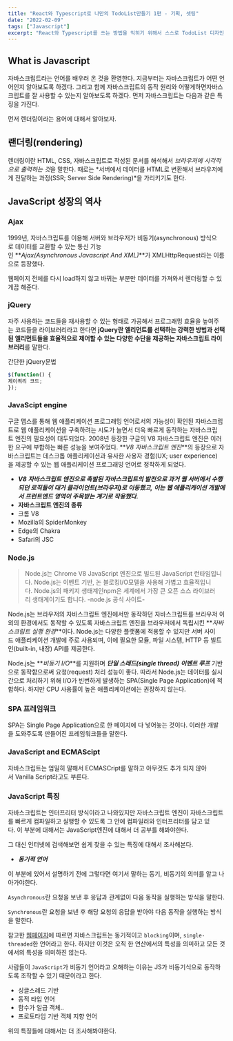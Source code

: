 ```yaml
---
title: "React와 Typescript로 나만의 TodoList만들기 1편 - 기획, 셋팅"
date: "2022-02-09"
tags: ["Javascript"]
excerpt: "React와 Typescript를 쓰는 방법을 익히기 위해서 스스로 TodoList 디자인 시안을 만들고 요구사항까지 정의해 보았다. 전체적인 토이 프로젝트의 흐름과 결과물이 어떻게 될지 설계하고 프로젝트 초기 세팅에 대해서 적어본다."
---
```


## What is Javascript

자바스크립트라는 언어를 배우러 온 것을 환영한다. 지금부터는 자바스크립트가 어떤 언어인지 알아보도록 하겠다. 그리고 함께 자바스크립트의 동작 원리와 어떻게하면자바스크립트를 잘 사용할 수 있는지 알아보도록 하겠다. 먼저 자바스크립트는 다음과 같은 특징을 가진다.

먼저 렌더링이라는 용어에 대해서 알아보자.

## 랜더링(rendering)

렌더링이란 HTML, CSS, 자바스크립트로 작성된 문서를 해석해서 *브라우저에 시각적으로 출력하는 것*을 말한다. 때로는 *서버에서 데이터를 HTML로 변환해서 브라우저에게 전달하는 과정(SSR; Server Side Rendering)*을 가리키기도 한다.

## JavaScript 성장의 역사

### **Ajax**

1999년, 자바스크립트를 이용해 서버와 브라우저가 비동기(asynchronous) 방식으로 데이터를 교환할 수 있는 통신 기능인 **_Ajax(Asynchronous Javascript And XML)_**가 XMLHttpRequest라는 이름으로 등장했다.

웹페이지 전체를 다시 load하지 않고 바뀌는 부분만 데이터를 가져와서 렌더링할 수 있게끔 해준다.

### **jQuery**

자주 사용하는 코드들을 재사용할 수 있는 형태로 가공해서 프로그래밍 효율을 높여주는 코드들을 라이브러리라고 한다면 **jQuery란 엘리먼트를 선택하는 강력한 방법과 선택된 엘리먼트들을 효율적으로 제어할 수 있는 다양한 수단을 제공하는 자바스크립트 라이브러리**를 말한다.

간단한 jQuery문법

```jsx
$(function() {
제이쿼리 코드;
});
```

### **JavaScipt engine**

구글 맵스를 통해 웹 애플리케이션 프로그래밍 언어로서의 가능성이 확인된 자바스크립트로 웹 애플리케이션을 구축하려는 시도가 늘면서 더욱 빠르게 동작하는 자바스크립트 엔진의 필요성이 대두되었다. 2008년 등장한 구글의 V8 자바스크립트 엔진은 이러한 요구에 부합하는 빠른 성능을 보여주었다. **_V8 자바스크립트 엔진_**의 등장으로 자바스크립트는 데스크톱 애플리케이션과 유사한 사용자 경험(UX; user experience)을 제공할 수 있는 웹 애플리케이션 프로그래밍 언어로 정착하게 되었다.

- **_V8 자바스크립트 엔진으로 촉발된 자바스크립트의 발전으로 과거 웹 서버에서 수행되던 로직들이 대거 클라이언트(브라우저)로 이동했고, 이는 웹 애플리케이션 개발에서 프런트엔드 영역이 주목받는 계기로 작용했다._**
- **자바스크립트 엔진의 종류**
- 크롬 V8
- Mozilla의 SpiderMonkey
- Edge의 Chakra
- Safari의 JSC

### **Node.js**

> Node.js는 Chrome V8 JavaScript 엔진으로 빌드된 JavaScript 런타임입니다. Node.js는 이벤트 기반, 논 블로킹I/O모델을 사용해 가볍고 효율적입니다. Node.js의 패키지 생태계인npm은 세계에서 가장 큰 오픈 소스 라이브러리 생태계이기도 합니다. -node.js 공식 사이트-

Node.js는 브라우저의 자바스크립트 엔진에서만 동작하던 자바스크립트를 브라우저 이외의 환경에서도 동작할 수 있도록 자바스크립트 엔진을 브라우저에서 독립시킨 **_자바스크립트 실행 환경_**이다. Node.js는 다양한 플랫폼에 적용할 수 있지만 서버 사이드 애플리케이션 개발에 주로 사용되며, 이에 필요한 모듈, 파일 시스템, HTTP 등 빌트인(built-in, 내장) API를 제공한다.

Node.js는 **_비동기 I/O_**를 지원하며 **_단일 스레드(single thread) 이벤트 루프_** 기반으로 동작함으로써 요청(request) 처리 성능이 좋다. 따라서 Node.js는 데이터를 실시간으로 처리하기 위해 I/O가 빈번하게 발생하는 SPA(Single Page Application)에 적합하다. 하지만 CPU 사용률이 높은 애플리케이션에는 권장하지 않는다.

### **SPA 프레임워크**

SPA는 Single Page Application으로 한 페이지에 다 넣어놓는 것이다. 이러한 개발을 도와주도록 만들어진 프레임워크들을 말한다.

### **JavaScript and ECMAScipt**

자바스크립트는 엄밀히 말해서 ECMASCript를 말하고 아무것도 추가 되지 않아서 Vanilla Script라고도 부른다.

### **JavaScript 특징**

자바스크립트는 인터프리터 방식이라고 나와있지만 자바스크립트 엔진이 자바스크립트를 빠르게 컴파일하고 실행할 수 있도록 그 안에 컴파일러와 인터프리터를 담고 있다. 이 부분에 대해서는 JavaScript엔진에 대해서 더 공부를 해봐야한다.

그 대신 인터넷에 검색해보면 쉽게 찾을 수 있는 특징에 대해서 조사해본다.

- **_동기적 언어_**

이 부분에 있어서 설명하기 전에 그렇다면 여기서 말하는 동기, 비동기의 의미를 알고 나아가야한다.

`Asynchronous`란 요청을 보낸 후 응답과 관계없이 다음 동작을 실행하는 방식을 말한다.

`Synchronous`란 요청을 보낸 후 해당 요청의 응답을 받아야 다음 동작을 실행하는 방식을 말한다.

참고한 [웹페이지](https://velog.io/@jiwon/Javascript%EB%8A%94-%EB%8F%99%EA%B8%B0%EC%9D%BC%EA%B9%8C-%EB%B9%84%EB%8F%99%EA%B8%B0%EC%9D%BC%EA%B9%8C)에 따르면 자바스크립트는 동기적이고 `blocking`이며, `single-threaded`한 언어라고 한다. 하지만 이것은 오직 한 연산에서의 특성을 의미하고 모든 것에서의 특성을 의미하진 않는다.

사람들이 `JavaScript`가 비동기 언어라고 오해하는 이유는 JS가 비동기식으로 동작하도록 조작할 수 있기 때문이라고 한다.

- 싱글스레드 기반
- 동적 타입 언어
- 함수가 일급 객체..
- 프로토타입 기반 객체 지향 언어

위의 특징들에 대해서는 더 조사해봐야한다.
